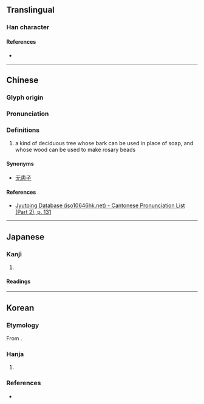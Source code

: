 {{character info}}
==Translingual==

===Han character===
{{Han char|rn=75|rad=木|as=11|sn=15|four=|canj=DLLP|ids=⿰木患}}

====References====
* {{Han ref|kx=0548.020|dkj=15381|dj=0935.210|hdz=21280.030|uh=69F5|ud=27125}}

----

==Chinese==
{{zh-forms}}

===Glyph origin===
{{Han etym}}

===Pronunciation===
{{zh-pron
|m=huàn
|c=waan6
|mc=y
|oc=y
|cat=
}}

===Definitions===
{{zh-hanzi}}

# a kind of deciduous tree whose bark can be used in place of soap, and whose wood can be used to make rosary beads

====Synonyms====
*[[无患子]]

====References====
* [http://www.iso10646hk.net/jp/document/download.jsp Jyutping Database (iso10646hk.net) - Cantonese Pronunciation List (Part 2), p. 131]

----

==Japanese==

===Kanji===
{{ja-kanji|grade=|rs=木11}}

# {{rfdef|ja|sort=木11}}

====Readings====
{{ja-readings
|goon=がん<ぐわん
|kanon=かん<くわん
|kun=むく-
}}

----

==Korean==

===Etymology===
From {{der|ko|ltc|sort=환|-}} {{ltc-l|槵}}. {{hanja-hunmong|환〯|hwan|樹木#상10B}}

===Hanja===
{{ko-hanja|[[무환자나무]]|환}}

# {{hanja form of|환|{{taxlink|Sapindus saponaria|species}}}}

===References===
* {{R:hanjadoc|5345}}